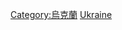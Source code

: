 {{Commons category|Architecture of Ukraine}}

[[Category:烏克蘭|Category:烏克蘭]]
[[Category:欧洲各国建筑|Ukraine]]